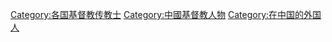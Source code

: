 [[Category:各国基督教传教士|Category:各国基督教传教士]]
[[Category:中國基督教人物|Category:中國基督教人物]]
[[Category:在中国的外国人|Category:在中国的外国人]]